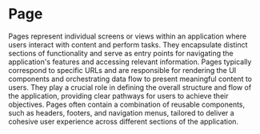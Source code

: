 # Page

Pages represent individual screens or views within an application where users interact with content and perform tasks. They encapsulate distinct sections of functionality and serve as entry points for navigating the application's features and accessing relevant information. Pages typically correspond to specific URLs and are responsible for rendering the UI components and orchestrating data flow to present meaningful content to users. They play a crucial role in defining the overall structure and flow of the application, providing clear pathways for users to achieve their objectives. Pages often contain a combination of reusable components, such as headers, footers, and navigation menus, tailored to deliver a cohesive user experience across different sections of the application.